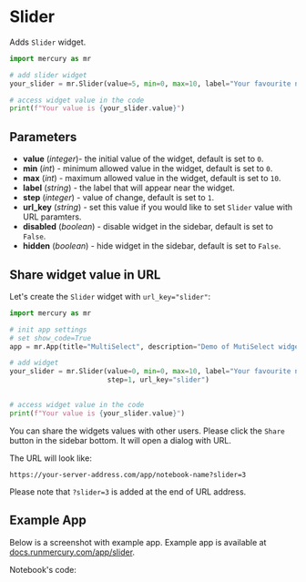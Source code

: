 
# Slider

Adds `Slider` widget.

```python
import mercury as mr

# add slider widget
your_slider = mr.Slider(value=5, min=0, max=10, label="Your favourite number", step=1)
```
```python
# access widget value in the code
print(f"Your value is {your_slider.value}")
```

<Screenshot src={simpleAppGif} alt="Mercury App with slider widget created in Jupyter Notebook" />


## Parameters

- **value** (_integer_)- the initial value of the widget, default is set to `0`.
- **min** (_int_) - minimum allowed value in the widget, default is set to `0`.
- **max** (_int_) - maximum allowed value in the widget, default is set to `10`.
- **label** (_string_) - the label that will appear near the widget.
- **step** (_integer_) - value of change, default is set to `1`. 
- **url_key** (_string_) - set this value if you would like to set `Slider` value with URL paramters.
- **disabled** (_boolean_) - disable widget in the sidebar, default is set to `False`.
- **hidden** (_boolean_) - hide widget in the sidebar, default is set to `False`.

## Share widget value in URL

Let's create the `Slider` widget with `url_key="slider"`:

```python
import mercury as mr
```
```python
# init app settings
# set show_code=True
app = mr.App(title="MultiSelect", description="Demo of MutiSelect widget", show_code=True)
```
```python
# add widget
your_slider = mr.Slider(value=0, min=0, max=10, label="Your favourite number", 
                        step=1, url_key="slider")
    
```
```python
# access widget value in the code
print(f"Your value is {your_slider.value}")
```

You can share the widgets values with other users. Please click the `Share` button in the sidebar bottom. 
It will open a dialog with URL.

The URL will look like:

```
https://your-server-address.com/app/notebook-name?slider=3
```

Please note that `?slider=3` is added at the end of URL address.

## Example App

Below is a screenshot with example app. Example app is available at [docs.runmercury.com/app/slider](https://docs.runmercury.com/app/slider).

<Screenshot src={exampleAppGif} alt="App with slider widget" />

Notebook's code:
<Screenshot src={exampleNotebookPng} alt="Notebook with Mercury slider widget" />


